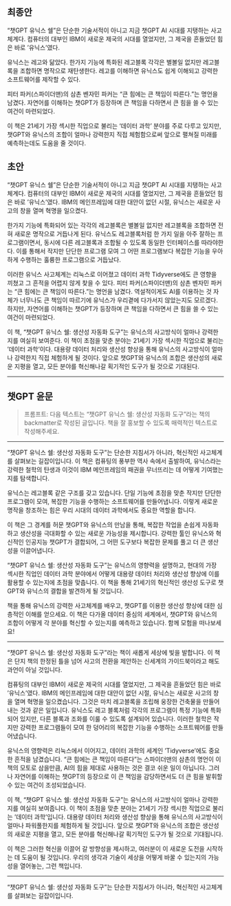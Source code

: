
## 최종안

"챗GPT 유닉스 쉘"은 단순한 기술서적이 아니고 지금 챗GPT AI 시대를 지탱하는 사고체계다. 컴퓨터의 대부인 IBM이 새로운 제국의 시대를 열었지만, 그 제국을 흔들었던 힘은 바로 '유닉스'였다. 

유닉스는 레고와 닮았다. 한가지 기능에 특화된 레고블록 각각은 별볼일 없지만 레고블록을 조합하면 명작으로 재탄생한다. 레고를 이해하면 유닉스도 쉽게 이해되고 강력한 소프트웨어를 제작할 수 있다.

피터 파커(스파이더맨)의 삼촌 벤자민 파커는 "큰 힘에는 큰 책임이 따른다."는 명언을 남겼다. 자연어를 이해하는 챗GPT가 등장하며 큰 책임을 다하면서 큰 힘을 쓸 수 있는 여건이 마련되었다. 

이 책은 21세기 가장 섹시한 직업으로 불리는 '데이터 과학' 분야를 주로 다루고 있지만, 챗GPT와 유닉스의 조합이 얼마나 강력한지 직접 체험함으로써 앞으로 펼쳐질 미래를 예측하는데도 도움을 줄 것이다.


## 초안

"챗GPT 유닉스 쉘"은 단순한 기술서적이 아니고 지금 챗GPT AI 시대를 지탱하는 사고체계다. 컴퓨터의 대부인 IBM이 새로운 제국의 시대를 열었지만, 그 제국을 흔들었던 힘은 바로 '유닉스'였다. IBM의 메인프레임에 대한 대안이 없던 시절, 유닉스는 새로운 사고의 창을 열며 혁명을 일으켰다.

한가지 기능에 특화되어 있는 각각의 레고블록은 별볼일 없지만 레고블록을 조합하면 전혀 새로운 명작으로 거듭나게 된다. 유닉스도 레고블록처럼 한 가지 일을 아주 잘하는 프로그램이면서, 동시에 다른 레고블록과 조합될 수 있도록 동일한 인터페이스를 따라야한다. 이를 통해서 작지만 단단한 프로그램 모여 그 어떤 프로그램보다 복잡한 기능을 우아하게 수행하는 훌륭한 프로그램으로 거듭났다.

이러한 유닉스 사고체계는 리눅스로 이어졌고 데이터 과학 Tidyverse에도 큰 영향을 끼쳤고 그 흔적을 어렵지 않게 찾을 수 있다. 피터 파커(스파이더맨)의 삼촌 벤자민 파커는 "큰 힘에는 큰 책임이 따른다."는 명언을 남겼다. 역설적이게도 AI를 이용하는 것 자체가 너무나도 큰 책임이 따르기에 유닉스가 우리곁에 다가서지 않았는지도 모르겠다.
하지만, 자연어를 이해하는 챗GPT가 등장하며 큰 책임을 다하면서 큰 힘을 쓸 수 있는 여건이 마련되었다. 

이 책, "챗GPT 유닉스 쉘: 생산성 자동화 도구"는 유닉스의 사고방식이 얼마나 강력한 지를 여실히 보여준다. 이 책이 초점을 맞춘 분야는 21세기 가장 섹시한 직업으로 불리는 '데이터 과학'이다. 대용량 데이터 처리와 생산성 향상을 통해 유닉스의 사고방식이 얼마나 강력한지 직접 체험하게 될 것이다. 앞으로 챗GPT와 유닉스의 조합은 생산성의 새로운 지평을 열고, 모든 분야를 혁신해나갈 획기적인 도구가 될 것으로 기대된다.



-----------------------------------

## 챗GPT 윤문

>  프롬프트: 다음 텍스트는 "챗GPT 유닉스 쉘: 생산성 자동화 도구"라는 책의 backmatter로 작성된 글입니다. 책을 잘 홍보할 수 있도록 매력적인 텍스트로 작성해주세요.

-----------------------------------

"챗GPT 유닉스 쉘: 생산성 자동화 도구"는 단순한 지침서가 아니라, 혁신적인 사고체계를 살펴보는 길잡이입니다. 이 책은 컴퓨팅의 풍부한 역사 속에서 출발하여, 유닉스라는 강력한 철학의 탄생과 이것이 IBM 메인프레임의 패권을 무너뜨리는 데 어떻게 기여했는지를 탐색합니다.

유닉스는 레고블록 같은 구조를 갖고 있습니다. 단일 기능에 초점을 맞춘 작지만 단단한 프로그램이 모여, 복잡한 기능을 수행하는 소프트웨어를 만들어냅니다. 이렇게 새로운 명작을 창조하는 힘은 우리 시대의 데이터 과학에서도 중요한 역할을 합니다.

이 책은 그 경계를 허문 챗GPT와 유닉스의 만남을 통해, 복잡한 작업을 손쉽게 자동화하고 생산성을 극대화할 수 있는 새로운 가능성을 제시합니다. 강력한 툴인 유닉스와 혁신적인 인공지능 챗GPT가 결합되어, 그 어떤 도구보다 복잡한 문제를 풀고 더 큰 생산성을 이끌어냅니다.

"챗GPT 유닉스 쉘: 생산성 자동화 도구"는 유닉스의 영향력을 설명하고, 현대의 가장 섹시한 직업인 데이터 과학 분야에서 어떻게 대용량 데이터 처리와 생산성 향상에 이를 활용할 수 있는지에 초점을 맞춥니다. 이 책을 통해 21세기의 혁신적인 생산성 도구로 챗GPT와 유닉스의 결합을 발견하게 될 것입니다.

책을 통해 유닉스의 강력한 사고체계를 배우고, 챗GPT를 이용한 생산성 향상에 대한 심층적인 이해를 얻으세요. 이 책은 다가올 데이터 중심의 세계에서, 챗GPT와 유닉스의 조합이 어떻게 각 분야를 혁신할 수 있는지를 예측하고 있습니다. 함께 모험을 떠나보세요!

-------------------------

"챗GPT 유닉스 쉘: 생산성 자동화 도구"라는 책이 새롭게 세상에 빛을 발합니다. 이 책은 단지 책의 한정된 틀을 넘어 사고의 전환을 제안하는 신세계의 가이드북이라고 해도 과언이 아닐 것입니다.

컴퓨팅의 대부인 IBM이 새로운 제국의 시대를 열었지만, 그 제국을 흔들었던 힘은 바로 '유닉스'였다. IBM의 메인프레임에 대한 대안이 없던 시절, 유닉스는 새로운 사고의 창을 열며 혁명을 일으켰습니다. 그것은 마치 레고블록을 조립해 웅장한 건축물을 만들어내는 것과 같은 일입니다. 유닉스도 레고 블록처럼 각각의 프로그램이 특정 기능에 특화되어 있지만, 다른 블록과 조화를 이룰 수 있도록 설계되어 있습니다. 이러한 철학은 작지만 강력한 프로그램들이 모여 한 덩어리의 복잡한 기능을 수행하는 소프트웨어를 만들어냈습니다.

유닉스의 영향력은 리눅스에서 이어지고, 데이터 과학의 세계인 'Tidyverse'에도 중요한 흔적을 남겼습니다. "큰 힘에는 큰 책임이 따른다"는 스파이더맨의 삼촌의 명언이 이 책의 모토로 삼을만큼, AI의 힘을 제대로 사용하는 것은 결코 쉬운 일이 아닙니다. 그러나 자연어를 이해하는 챗GPT의 등장으로 이 큰 책임을 감당하면서도 더 큰 힘을 발휘할 수 있는 여건이 조성되었습니다.

이 책, "챗GPT 유닉스 쉘: 생산성 자동화 도구"는 유닉스의 사고방식이 얼마나 강력한 지를 여실히 보여줍니다. 이 책이 초점을 맞춘 분야는 21세기 가장 섹시한 직업으로 불리는 '데이터 과학'입니다. 대용량 데이터 처리와 생산성 향상을 통해 유닉스의 사고방식이 얼마나 파워풀한지를 체험하게 될 것입니다. 앞으로 챗GPT와 유닉스의 조합은 생산성의 새로운 지평을 열고, 모든 분야를 혁신해나갈 획기적인 도구가 될 것으로 기대됩니다.

이 책은 그러한 혁신을 이끌어 갈 방향성을 제시하고, 여러분이 이 새로운 도전을 시작하는 데 도움이 될 것입니다. 우리의 생각과 기술이 세상을 어떻게 바꿀 수 있는지의 가능성을 열어놓는, 그런 책입니다.


------------------------------

"챗GPT 유닉스 쉘: 생산성 자동화 도구"는 단순한 지침서가 아니라, 혁신적인 사고체계를 살펴보는 길잡이입니다. 

